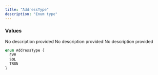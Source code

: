 ```yaml
---
title: "AddressType"
description: "Enum type"
---
```


### Values

<ResponseField name="EVM" type="enum">
  No description provided
</ResponseField>

<ResponseField name="SOL" type="enum">
  No description provided
</ResponseField>

<ResponseField name="TRON" type="enum">
  No description provided
</ResponseField>


```graphql AddressType
enum AddressType {
  EVM
  SOL
  TRON
}
```
